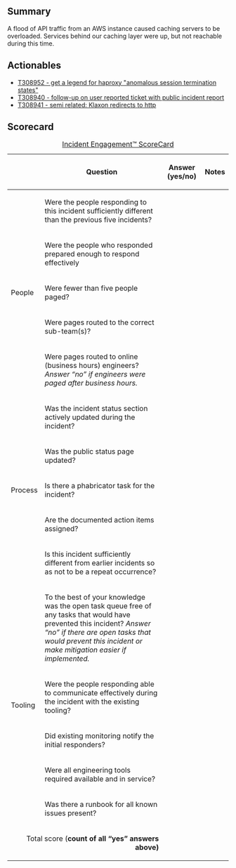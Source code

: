 {{irdoc|status=final}}

==Summary==
{{Incident scorecard
| task = T308940
| paged-num = 5
| responders-num = 7
| coordinators = dzahn
| start = 2022-05-21 19:01:00
| end = 2022-05-21 19:03:00
| impact = For 2 minutes, all wikis and services served by our CDN were unavailable to all users.
}}

A flood of API traffic from an AWS instance caused caching servers to be overloaded. Services behind our caching layer were up, but not reachable during this time.

==Actionables==
*[[phab:T308952|T308952 - get a legend for haproxy "anomalous session termination states"]]
*[[phab:T308940|T308940 - follow-up on user reported ticket with  public incident report]]
*[[phab:T308941|T308941 - semi related: Klaxon redirects to http]]

==Scorecard==

{| class="wikitable"
|+[[Incident Scorecard|Incident Engagement™  ScoreCard]]
!
!Question
!Answer
(yes/no)
!Notes
|-
! rowspan="5" |People
|Were the people responding to this incident sufficiently different than the previous five incidents?
|
|
|-
|Were the people who responded prepared enough to respond effectively
|
|
|-
|Were fewer than five people paged?
|
|
|-
|Were pages routed to the correct sub-team(s)?
|
|
|-
|Were pages routed to online (business hours) engineers?  ''Answer “no” if engineers were paged after business hours.''
|
|
|-
! rowspan="5" |Process
|Was the incident status section actively updated during the incident?
|
|
|-
|Was the public status page updated?
|
|
|-
|Is there a phabricator task for the incident?
|
|
|-
|Are the documented action items assigned?
|
|
|-
|Is this incident sufficiently different from earlier incidents so as not to be a repeat occurrence?
|
|
|-
! rowspan="5" |Tooling
|To the best of your knowledge was the open task queue free of any tasks that would have prevented this incident? ''Answer “no” if there are''
''open tasks that would prevent this incident or make mitigation easier if implemented.''
|
|
|-
|Were the people responding able to communicate effectively during the incident with the existing tooling?
|
|
|-
|Did existing monitoring notify the initial responders?
|
|
|-
|Were all engineering tools required available and in service?
|
|
|-
|Was there a runbook for all known issues present?
|
|
|-
! colspan="2" align="right" |Total score ('''count of all “yes” answers above)'''
|
|
|}